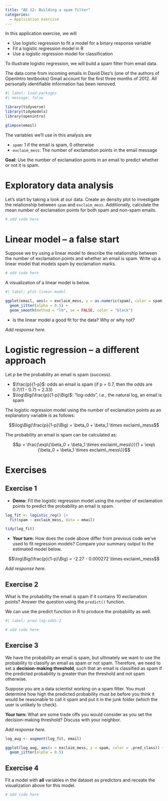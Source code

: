 ---
title: "AE 12: Building a spam filter"
categories: 
  - Application exercise
---

In this application exercise, we will

-   Use logistic regression to fit a model for a binary response variable
-   Fit a logistic regression model in R
-   Use a logistic regression model for classification

To illustrate logistic regression, we will build a spam filter from email data.

The data come from incoming emails in David Diez's (one of the authors of OpenIntro textbooks) Gmail account for the first three months of 2012.
All personally identifiable information has been removed.

```{r}
#| label: load-packages
#| message: false

library(tidyverse)
library(tidymodels)
library(openintro)
```

```{r}
glimpse(email)
```

The variables we'll use in this analysis are

-   `spam`: 1 if the email is spam, 0 otherwise
-   `exclaim_mess`: The number of exclamation points in the email message

**Goal:** Use the number of exclamation points in an email to predict whether or not it is spam.

# Exploratory data analysis

Let's start by taking a look at our data.
Create an density plot to investigate the relationship between `spam` and `exclaim_mess`.
Additionally, calculate the mean number of exclamation points for both spam and non-spam emails.

```{r}
# add code here
```

# Linear model -- a false start

Suppose we try using a linear model to describe the relationship between the number of exclamation points and whether an email is spam.
Write up a linear model that models spam by exclamation marks.

```{r}
# add code here
```

A visualization of a linear model is below.

```{r linear-model}
#| label: plot-linear-model

ggplot(email, aes(x = exclaim_mess, y = as.numeric(spam), color = spam)) + 
  geom_jitter(alpha = 0.5) + 
  geom_smooth(method = "lm", se = FALSE, color = "black")
```

-   Is the linear model a good fit for the data? Why or why not?

*Add response here.*

# Logistic regression -- a different approach

Let $p$ be the probability an email is spam (success).

-   $\frac{p}{1-p}$: odds an email is spam (if p = 0.7, then the odds are 0.7/(1 - 0.7) = 2.33)
-   $\log\Big(\frac{p}{1-p}\Big)$: "log-odds", i.e., the natural log, an email is spam

The logistic regression model using the number of exclamation points as an explanatory variable is as follows:

$$\log\Big(\frac{p}{1-p}\Big) = \beta_0 + \beta_1 \times exclaim\_mess$$

The probability an email is spam can be calculated as:

$$p = \frac{\exp\{\beta_0 + \beta_1 \times exclaim\_mess\}}{1 + \exp\{\beta_0 + \beta_1 \times exclaim\_mess\}}$$

# Exercises

## Exercise 1

-   **Demo:** Fit the logistic regression model using the number of exclamation points to predict the probability an email is spam.

```{r}
log_fit <- logistic_reg() |>
  fit(spam ~ exclaim_mess, data = email)

tidy(log_fit)
```

-   **Your turn:** How does the code above differ from previous code we've used to fit regression models? Compare your summary output to the estimated model below.

$$\log\Big(\frac{p}{1-p}\Big) = -2.27 - 0.000272 \times exclaim\_mess$$

*Add response here.*

## Exercise 2

What is the probability the email is spam if it contains 10 exclamation points?
Answer the question using the `predict()` function.

We can use the predict function in R to produce the probability as well.

```{r}
#| label: pred-log-odds-2

# add code here
```

## Exercise 3

We have the probability an email is spam, but ultimately we want to use the probability to classify an email as spam or not spam.
Therefore, we need to set a **decision-making threshold**, such that an email is classified as spam if the predicted probability is greater than the threshold and not spam otherwise.

Suppose you are a data scientist working on a spam filter.
You must determine how high the predicted probability must be before you think it would be reasonable to call it spam and put it in the junk folder (which the user is unlikely to check).

**Your turn:** What are some trade offs you would consider as you set the decision-making threshold?
Discuss with your neighbor.

*Add response here.*

```{r}
log_aug <- augment(log_fit, email)

ggplot(log_aug, aes(x = exclaim_mess, y = spam, color = .pred_class)) +
  geom_jitter(alpha = 0.5)
```

## Exercise 4

Fit a model with **all** variables in the dataset as predictors and receate the visualization above for this model.

```{r}
# add code here
```
